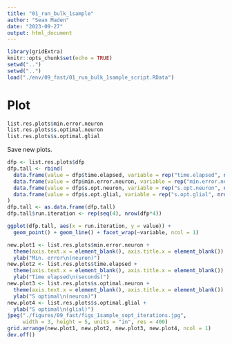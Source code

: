 ```yaml
---
title: "01_run_bulk_1sample"
author: "Sean Maden"
date: "2023-09-27"
output: html_document
---
```


```r
library(gridExtra)
knitr::opts_chunk$set(echo = TRUE)
setwd("..")
setwd("..")
load("./env/09_fast/01_run_bulk_1sample_script.RData")
```

# Plot

```r
list.res.plots$min.error.neuron
list.res.plots$s.optimal.neuron
list.res.plots$s.optimal.glial


```

Save new plots.

```r
dfp <- list.res.plots$dfp
dfp.tall <- rbind(
  data.frame(value = dfp$time.elapsed, variable = rep("time.elapsed", nrow(dfp))),
  data.frame(value = dfp$min.error.neuron, variable = rep("min.error.neuron", nrow(dfp))),
  data.frame(value = dfp$s.opt.neuron, variable = rep("s.opt.neuron", nrow(dfp))),
  data.frame(value = dfp$s.opt.glial, variable = rep("s.opt.glial", nrow(dfp)))
)
dfp.tall <- as.data.frame(dfp.tall)
dfp.tall$run.iteration <- rep(seq(4), nrow(dfp*4))

ggplot(dfp.tall, aes(x = run.iteration, y = value)) + 
  geom_point() + geom_line() + facet_wrap(~variable, ncol = 1)

```

```r
new.plot1 <- list.res.plots$min.error.neuron + 
  theme(axis.text.x = element_blank(), axis.title.x = element_blank()) +
  ylab("Min. error\n(neuron)")
new.plot2 <- list.res.plots$time.elapsed + 
  theme(axis.text.x = element_blank(), axis.title.x = element_blank()) +
  ylab("Time elapsed\n(seconds)")
new.plot3 <- list.res.plots$s.optimal.neuron + 
  theme(axis.text.x = element_blank(), axis.title.x = element_blank()) +
  ylab("S optimal\n(neuron)")
new.plot4 <- list.res.plots$s.optimal.glial +
  ylab("S optimal\n(glial)")
jpeg("./figures/09_fast/figs_1sample_sopt_iterations.jpg", 
     width = 3, height = 5, units = "in", res = 400)
grid.arrange(new.plot1, new.plot2, new.plot3, new.plot4, ncol = 1)
dev.off()

```